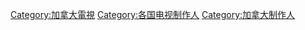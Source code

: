 {{commons category|Television producers from Canada}}

[[Category:加拿大電視|Category:加拿大電視]]
[[Category:各国电视制作人|Category:各国电视制作人]]
[[Category:加拿大制作人|Category:加拿大制作人]]